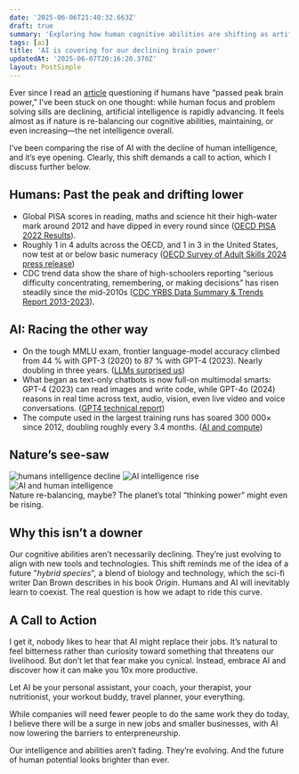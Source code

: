 ```yaml
---
date: '2025-06-06T21:40:32.663Z'
draft: true
summary: 'Exploring how human cognitive abilities are shifting as artificial intelligence rapidly advances, and why this might not be such a bad thing.'
tags: [ai]
title: 'AI is covering for our declining brain power'
updatedAt: '2025-06-07T20:16:20.370Z'
layout: PostSimple
---
```


Ever since I read an [article](https://www.ft.com/content/a8016c64-63b7-458b-a371-e0e1c54a13fc) questioning if humans have “passed peak brain power,” I’ve been stuck on one thought: while human focus and problem solving sills are declining, artificial intelligence is rapidly advancing. It feels almost as if nature is re-balancing our cognitive abilities, maintaining, or even increasing—the net intelligence overall.

I’ve been comparing the rise of AI with the decline of human intelligence, and it’s eye opening. Clearly, this shift demands a call to action, which I discuss further below.

## Humans: Past the peak and drifting lower

- Global PISA scores in reading, maths and science hit their high-water mark around 2012 and have dipped in every round since ([OECD PISA 2022 Results](https://www.oecd.org/en/publications/pisa-2022-results-volume-i_53f23881-en.html)).
- Roughly 1 in 4 adults across the OECD, and 1 in 3 in the United States, now test at or below basic numeracy ([OECD Survey of Adult Skills 2024 press release](https://www.oecd.org/en/about/news/press-releases/2024/12/adult-skills-in-literacy-and-numeracy-declining-or-stagnating-in-most-oecd-countries.html))
- CDC trend data show the share of high-schoolers reporting “serious difficulty concentrating, remembering, or making decisions” has risen steadily since the mid-2010s ([CDC YRBS Data Summary & Trends Report 2013-2023](https://www.cdc.gov/yrbs/dstr/pdf/YRBS-2023-Data-Summary-Trend-Report.pdf)).

## AI: Racing the other way

- On the tough MMLU exam, frontier language-model accuracy climbed from 44 % with GPT-3 (2020) to 87 % with GPT-4 (2023). Nearly doubling in three years. ([LLMs surprised us](https://www.planned-obsolescence.org/language-models-surprised-us/))
- What began as text-only chatbots is now full-on multimodal smarts: GPT-4 (2023) can read images and write code, while GPT-4o (2024) reasons in real time across text, audio, vision, even live video and voice conversations. ([GPT4 technical report](https://cdn.openai.com/papers/gpt-4.pdf))
- The compute used in the largest training runs has soared 300 000× since 2012, doubling roughly every 3.4 months. ([AI and compute](https://openai.com/index/ai-and-compute/?utm_source=chatgpt.com))

## Nature’s see-saw

<div className="flex flex-row gap-4 justify-center w-full h-[300px]">
  <img src="/static/images/human-ai/graph-a.png" alt="humans intelligence decline" />
  <img src="/static/images/human-ai/graph-b.png" alt="AI intelligence rise" />
</div>

<div className="flex flex-row gap-4 justify-center w-full h-[300px]">
  <img src="/static/images/human-ai/graph-c.png" alt="AI and human intelligence" />
</div>

<div className="text-center text-sm text-gray-500 italic mt-4">
  Nature re-balancing, maybe? The planet’s total “thinking power” might even be rising.
</div>

## Why this isn’t a downer

Our cognitive abilities aren’t necessarily declining. They’re just evolving to align with new tools and technologies. This shift reminds me of the idea of a future "_hybrid species_", a blend of biology and technology, which the sci-fi writer Dan Brown describes in his book _Origin_. Humans and AI will inevitably learn to coexist. The real question is how we adapt to ride this curve.

## A Call to Action

I get it, nobody likes to hear that AI might replace their jobs. It’s natural to feel bitterness rather than curiosity toward something that threatens our livelihood. But don’t let that fear make you cynical. Instead, embrace AI and discover how it can make you 10x more productive.

Let AI be your personal assistant, your coach, your therapist, your nutritionist, your workout buddy, travel planner, your everything.

While companies will need fewer people to do the same work they do today, I believe there will be a surge in new jobs and smaller businesses, with AI now lowering the barriers to enterpreneurship.

Our intelligence and abilities aren’t fading. They’re evolving. And the future of human potential looks brighter than ever.
